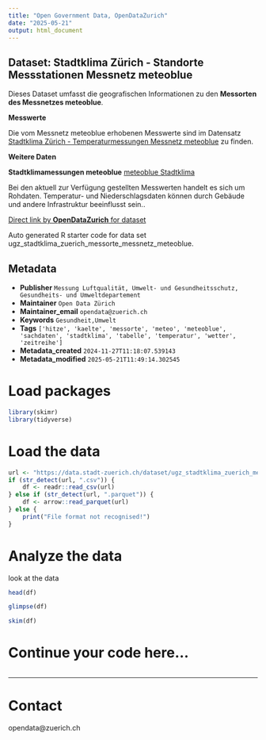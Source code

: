 ```yaml
---
title: "Open Government Data, OpenDataZurich"
date: "2025-05-21"
output: html_document
---
```


## Dataset: Stadtklima Zürich - Standorte Messstationen Messnetz meteoblue


Dieses Dataset umfasst die geografischen Informationen zu den **Messorten des Messnetzes meteoblue**.


**Messwerte**


Die vom Messnetz meteoblue erhobenen Messwerte sind im Datensatz [Stadtklima Zürich - Temperaturmessungen Messnetz meteoblue](https://data.stadt-zuerich.ch/dataset/ugz_stadtklima_zuerich_temperaturmessungen_messnetz_meteoblue) zu finden.


[]()

**Weitere Daten**

**Stadtklimamessungen meteoblue**
[meteoblue Stadtklima](https://www.meteoblue.com/de/products/cityclimate/zurich)

Bei den aktuell zur Verfügung gestellten Messwerten handelt es sich um Rohdaten. Temperatur- und Niederschlagsdaten können durch Gebäude und andere Infrastruktur beeinflusst sein..


[]()



[Direct link by **OpenDataZurich** for dataset](https://data.stadt-zuerich.ch/dataset/ugz_stadtklima_zuerich_messorte_messnetz_meteoblue)

Auto generated R starter code for data set ugz_stadtklima_zuerich_messorte_messnetz_meteoblue.

## Metadata

- **Publisher** `Messung Luftqualität, Umwelt- und Gesundheitsschutz, Gesundheits- und Umweltdepartement`
- **Maintainer** `Open Data Zürich`
- **Maintainer_email** `opendata@zuerich.ch`
- **Keywords** `Ge­sund­heit,Umwelt`
- **Tags** `['hitze', 'kaelte', 'messorte', 'meteo', 'meteoblue', 'sachdaten', 'stadtklima', 'tabelle', 'temperatur', 'wetter', 'zeitreihe']`
- **Metadata_created** `2024-11-27T11:18:07.539143`
- **Metadata_modified** `2025-05-21T11:49:14.302545`


# Load packages

```r
library(skimr)
library(tidyverse)
```

# Load the data

```r
url <- "https://data.stadt-zuerich.ch/dataset/ugz_stadtklima_zuerich_messorte_messnetz_meteoblue/download/ugz_stadtklima_zuerich_messorte_messnetz_meteoblue.csv"
if (str_detect(url, ".csv")) {
    df <- readr::read_csv(url)
} else if (str_detect(url, ".parquet")) {
    df <- arrow::read_parquet(url)
} else {
    print("File format not recognised!")
}
```

# Analyze the data

look at the data
```r
head(df)
```

```r
glimpse(df)
```

```r
skim(df)
```

# Continue your code here...

```r

```

------------------------------------------------------------------------

# Contact

opendata@zuerich.ch
